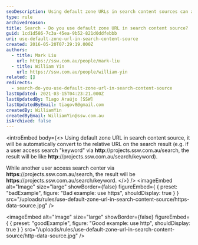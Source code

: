```yaml
---
seoDescription: Using default zone URLs in search content sources can automatically convert to relative URLs on search results, improving user experience.
type: rule
archivedreason:
title: Search - Do you use default zone URL in search content source?
guid: 1cd1d586-7c3a-45ea-9b52-821d0ddfebbb
uri: use-default-zone-url-in-search-content-source
created: 2016-05-20T07:29:19.000Z
authors:
  - title: Mark Liu
    url: https://ssw.com.au/people/mark-liu
  - title: William Yin
    url: https://ssw.com.au/people/william-yin
related: []
redirects:
  - search-do-you-use-default-zone-url-in-search-content-source
lastUpdated: 2021-03-15T04:23:21.000Z
lastUpdatedBy: Tiago Araújo [SSW]
lastUpdatedByEmail: tiagov8@gmail.com
createdBy: WilliamYin
createdByEmail: WilliamYin@ssw.com.au
isArchived: false
---
```


<introEmbed
  body={<>
Using default zone URL in search content source, it will be automatically convert to the relative URL on the search result (e.g. if a user access search "keyword" via **http**://projects.ssw.com.au/search, the result will be like **http**://projects.ssw.com.au/search/keyword).

While another user access search center via **https**://projects.ssw.com.au/search, the result will be **https**://projects.ssw.com.au/search/keyword.
  </>}
/>
<imageEmbed
  alt="Image"
  size="large"
  showBorder={false}
  figureEmbed={ {
    preset: "badExample",
    figure: "Bad example: use https",
    shouldDisplay: true
  } }
  src="/uploads/rules/use-default-zone-url-in-search-content-source/https-data-source.jpg"
/>

<imageEmbed
  alt="Image"
  size="large"
  showBorder={false}
  figureEmbed={ {
    preset: "goodExample",
    figure: "Good example: use http",
    shouldDisplay: true
  } }
  src="/uploads/rules/use-default-zone-url-in-search-content-source/http-data-source.jpg"
/>
